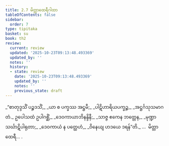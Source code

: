 ```yaml
---
title: 2.7 မိတ္တာထေရီဂါထာ
tableOfContents: false
sidebar:
  order: 7
type: tipitaka
basket: su
book: th2
review:
  current: review
  updated: '2025-10-23T09:13:48.493369'
  updated_by: ''
  notes: ''
  history:
  - state: review
    date: '2025-10-23T09:13:48.493369'
    updated_by: ''
    notes: ''
    previous_state: draft
---
```



<ReviewStatus review={frontmatter.review} showDetails={true} />

<HypothesisAnnotation frontmatter={frontmatter} />

<DynamicBreadcrumb />

<Division number="31" book="th2" e="ch" v="19" p="382">

<Paragraph number="57" type="verses" book="th2">
_“စာတုဒ္ဒသိံ ပဉ္စဒသိံ,_  
_ယာ စ ပက္ခဿ အဋ္ဌမီ;_  
_ပါဋိဟာရိယပက္ခဉ္စ,_  
_အဋ္ဌင်္ဂသုသမာဂတံ._  

</Paragraph>

</Division>
<Division number="32" book="th2" e="ch" v="19" p="382">

<Paragraph number="58" type="verses" book="th2">
ဥပေါသထံ ဥပါဂစ္ဆိံ,_  
_ဒေဝကာယာဘိနန္ဒိနီ;_  
_သာဇ္ဇ ဧကေန ဘတ္တေန,_  
_မုဏ္ဍာ သင်္ဃာဋိပါရုတာ;_  
_ဒေဝကာယံ န ပတ္ထေဟံ,_  
_ဝိနေယျ ဟဒယေ ဒရန်”တိ._  


</Paragraph>
</Division>

<Paragraph number="59" type="center" book="th2">
…  မိတ္တာ ထေရီ… .
</Paragraph>